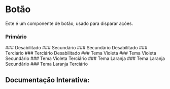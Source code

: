 

<Meta of={Story} />

# Botão

Este é um componente de botão, usado para disparar ações.

### Primário
<Canvas of={Story.Primary} />
### Desabilitado
<Canvas of={Story.Disabled} />
### Secundário
<Canvas of={Story.Secondary} />
### Secundário Desabilitado
<Canvas of={Story.SecondaryDisabled} />
### Terciário
<Canvas of={Story.Tertiary} />
### Terciário Desabilitado
<Canvas of={Story.TertiaryDisabled} />
### Tema Violeta
<Canvas of={Story.Violet} />
### Tema Violeta Secundário
<Canvas of={Story.VioletSecondary} />
### Tema Violeta Terciário
<Canvas of={Story.VioletTertiary} />
### Tema Laranja
<Canvas of={Story.Orange} />
### Tema Laranja Secundário
<Canvas of={Story.OrangeSecondary} />
### Tema Laranja Terciário
<Canvas of={Story.OrangeTertiary} />

## Documentação Interativa:
<Primary />
<Controls />